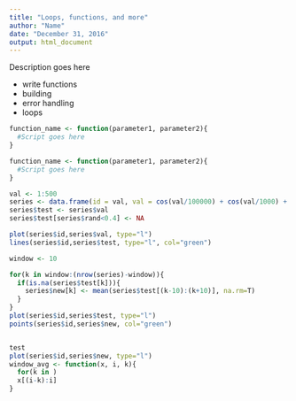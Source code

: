 ```yaml
---
title: "Loops, functions, and more"
author: "Name"
date: "December 31, 2016"
output: html_document
---
```


Description goes here

- write functions
- building
- error handling
- loops

```r
function_name <- function(parameter1, parameter2){
  #Script goes here
}
```


```r
function_name <- function(parameter1, parameter2){
  #Script goes here
}
```



```r
val <- 1:500
series <- data.frame(id = val, val = cos(val/100000) + cos(val/1000) + cos(val/100), rand=runif(length(val)) )
series$test <- series$val
series$test[series$rand<0.4] <- NA

plot(series$id,series$val, type="l")
lines(series$id,series$test, type="l", col="green")

window <- 10

for(k in window:(nrow(series)-window)){
  if(is.na(series$test[k])){
    series$new[k] <- mean(series$test[(k-10):(k+10)], na.rm=T)
  } 
}
plot(series$id,series$test, type="l")
points(series$id,series$new, col="green")


test
plot(series$id,series$new, type="l")
window_avg <- function(x, i, k){
  for(k in )
  x[(i-k):i]
}
```